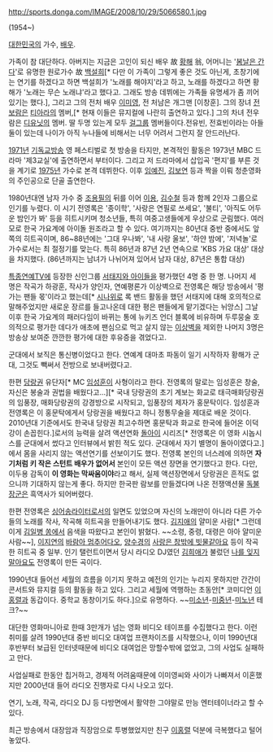 http://sports.donga.com/IMAGE/2008/10/29/5066580.1.jpg

(1954~)

[[대한민국]]의 가수, [[배우]].

가족이 참 대단하다. 아버지는 지금은 고인이 되신 배우 故 [[황해]] 翁, 어머니는 '[[봄날은 간다]]'로 유명한 원로가수 故 [[백설희]][* 다만 이 가족이 그렇게 좋은 것도 아닌게, 초창기에는 연기를 하겠다고 하면 백설희가 '노래를 해야지'라고 하고, 노래를 하겠다고 하면 황해가 '노래는 무슨 노래냐'라고 했다고. 그래도 방송 데뷔에는 가족들 유명세가 좀 끼어있기는 했다.], 그리고 그의 전처 배우 [[이미영]], 전 처남은 개그맨 [이창훈]. 그의 장녀 [[전보람]]은 [[티아라]]의 멤버,[* 현재 이들은 뮤지컬에 나란히 출연하고 있다.] 그의 차녀 전우람은 [[디유닛]]의 멤버. 딸 두명 있는게 모두 [[걸그룹]] 멤버들이다.전유빈, 전효빈이라는 아들 둘이 있는데 나이가 아직 누나들에 비해서는 너무 어려서 그런지 잘 안드러난다.

[[1971년]] [[기독교방송]] 영 페스티벌로 첫 방송을 타지만, 본격적인 활동은 1973년 MBC 드라마 '제3교실'에 출연하면서 부터이다. 그리고 저 드라마에서 삽입곡 '편지'를 부른 것을 계기로 [[1975년]] 가수로 본격 데뷔한다. 이후 [[임예진]], [[김보연]] 등과 짝을 이뤄 청춘영화의 주인공으로 단골 출연한다.

1980년대엔 남자 가수 중 [[조용필]]의 뒤를 이어 [[이용]], [[김수철]] 등과 함께 2인자 그룹으로 인기를 누렸다. 이 시기 전영록은 '종이학', '사랑은 연필로 쓰세요', '불티', '아직도 어두운 밤인가 봐' 등을 히트시키며 청소년들, 특히 여중고생들에게 우상으로 군림했다. 여러모로 한국 가요계에 아이돌 원조라고 할 수 있다. 여기까지는 80년대 중반 중에서도 앞 쪽의 히트곡이며, 86~88년에는 '그대 우나봐', '내 사랑 울보', '하얀 밤에', '저녁놀'로 가수로서는 최 절정기를 맞는다. 특히 86년과 87년 2년 연속으로 'KBS 가요 대상' 대상을 차지했다. (86년까지는 남녀가 나뉘어져 있어서 남자 대상, 87년은 통합 대상)

[[특종연예TV]]에 등장한 신인그룹 [[서태지와 아이들]]을 평가했던 4명 중 한 명. 나머지 세 명은 작곡가 하광훈, 작사가 양인자, 연예평론가 이상벽으로 전영록은 해당 방송에서 '평가는 팬들 몫'이라고 했는데[* [[시나위]]로 록 밴드 활동을 했던 서태지에 대해 호의적으로 말해주었지만 새로운 장르를 들고나온데 대한 평은 팬들에게 맡기겠다는 뉘앙스] 그날 이후 한국 가요계의 패러다임이 바뀌는 통에 뉴키즈 언더 블록에 비유하며 두루뭉술 호의적으로 평가한 데다가 애초에 팬심으로 먹고 살지 않는 [[이상벽]]을 제외한 나머지 3명은 방송상 보여준 깐깐한 평가에 대한 후유증을 겪었다고.

군대에서 보직은 통신병이었다고 한다. 연예계 대마초 파동이 일기 시작하자 황해가 군대, 그것도 빽써서 전방으로 보내버렸다고. 

한편 [[당랑권]] 유단자[* MC [[임성훈]]이 사형이라고 한다. 전영록의 말로는 임성훈은 창술, 자신은 봉술과 권법을 배웠다고...][* 국내 당랑권의 초기 계보는 화교로 태극매화당랑권의 임풍장, 매화당랑권의 강경방으로 시작되고, 임풍장의 제자가 홍문탁이다. 임성훈과 전영록은 이 홍문탁에게서 당랑권을 배웠다고 하니 정통무술을 제대로 배운 것이다. 2010년대 기준에서도 한국내 당랑권 최고수하면 홍문탁과 화교로 한국에 들어온 이덕강이 손꼽힌다.]로서의 능력을 살려 액션연화 [[돌아이]] 시리즈[* 전영록은 이 영화 시놉시스를 군대에서 썼다고 인터뷰에서 밝힌 적도 있다. 군대에서 자기 별명이 돌아이였다고.]에서 몸을 사리지 않는 액션연기를 선보이기도 했다. 전영록 본인의 너스레에 의하면 '''자기처럼 키 작은 스턴트 배우가 없어서''' 본인이 모든 액션 장면을 연기했다고 한다. 다만, 이두용 감독이 '''이 영화는 막싸움이야'''라고 해서, 실제 액션장면에서 당랑권은 흔적도 없으니까 기대하지 않는게 좋다.
하지만 한국판 람보를 만들겠다며 나온 전쟁액션물 [[독불장군]]은 흑역사가 되어버렸다.

한편 전영록은 [[싱어송라이터]]로서의 일면도 있었으며 자신의 노래만이 아니라 다른 가수들의 노래를 작사, 작곡해 히트곡을 만들어내기도 했다. [[김지애]]의 얄미운 사람[* 그런데 이게 [[김일병 쏭]]에서 음색을 따왔다고 본인이 밝혔다. ~~소령, 중령, 대령은 아아 얄미운 사람~~], [[이지연]]의 [[바람아 멈추어다오]], [[양수경]]의 [[사랑은 창밖에 빗물같아요]] 등이 작곡한 히트곡 중 일부. 인기 탤런트이면서 당시 라디오 DJ였던 [[김희애]]가 불렀던 [[나를 잊지 말아요]]도 전영록이 만든 곡이다.

1990년대 들어선 세월의 흐름을 이기지 못하고 예전의 인기는 누리지 못하지만 간간이 콘서트와 뮤지컬 등의 활동을 하고 있다. 그리고 세월에 역행하는 초동안[* 코미디언 [[이홍렬]]과 동갑이다. 중학교 동창이기도 하다.]으로 유명하다. ~~[[미소년]]-[[미중년]]-[[미노년]] 테크?~~

대단한 영화마니아로 한때 3만개가 넘는 영화 비디오 테이프를 수집했다고 한다. 이런 취미를 살려 1990년대 중반 비디오 대여업 프랜차이즈를 시작했으나, 이미 1990년대 후반부터 보급된 인터넷때문에 비디오 대여업은 망할수밖에 없었고, 그의 사업도 실패하고 만다.

사업실패로 한동안 칩거하고, 경제적 어려움때문에 이미영씨와 사이가 나빠져서 이혼했지만 2000년대 들어 라디오 진행자로 다시 나오고 있다.

연기, 노래, 작곡, 라디오 DJ 등 다방면에서 활약한 그야말로 만능 엔터테이너라고 할 수 있다.

최근 방송에서 대장암과 직장암으로 투병했었지만 친구 [[이홍렬]] 덕분에 극복했다고 털어놓았다.
